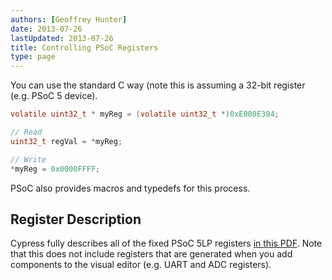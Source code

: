 ```yaml
---
authors: [Geoffrey Hunter]
date: 2013-07-26
lastUpdated: 2013-07-26
title: Controlling PSoC Registers
type: page
---
```


You can use the standard C way (note this is assuming a 32-bit register (e.g. PSoC 5 device).

```c
volatile uint32_t * myReg = (volatile uint32_t *)0xE000E304;

// Read
uint32_t regVal = *myReg;

// Write
*myReg = 0x0000FFFF;
```

PSoC also provides macros and typedefs for this process.

## Register Description

Cypress fully describes all of the fixed PSoC 5LP registers [in this PDF](/misc/controlling-psoc-registers/psoc-5-lp-registers-description.pdf). Note that this does not include registers that are generated when you add components to the visual editor (e.g. UART and ADC registers).
